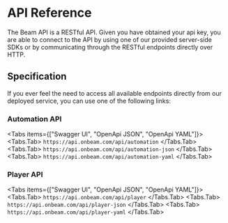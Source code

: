 
# API Reference

The Beam API is a RESTful API. Given you have obtained your api key, you are able to connect to the API by using one of our provided server-side SDKs or by communicating through the RESTful endpoints directly over HTTP.

## Specification

If you ever feel the need to access all available endpoints directly from our deployed service, you can use one of the following links:

### Automation API

<Tabs items={["Swagger UI", "OpenApi JSON", "OpenApi YAML"]}>
    <Tabs.Tab>
        ```
        https://api.onbeam.com/api/automation
        ```
    </Tabs.Tab>
    <Tabs.Tab>
        ```
        https://api.onbeam.com/api/automation-json
        ```
    </Tabs.Tab>
    <Tabs.Tab>
        ```
        https://api.onbeam.com/api/automation-yaml
        ```
    </Tabs.Tab>
</Tabs>


### Player API

<Tabs items={["Swagger UI", "OpenApi JSON", "OpenApi YAML"]}>
    <Tabs.Tab>
        ```
        https://api.onbeam.com/api/player
        ```
    </Tabs.Tab>
    <Tabs.Tab>
        ```
        https://api.onbeam.com/api/player-json
        ```
    </Tabs.Tab>
    <Tabs.Tab>
        ```
        https://api.onbeam.com/api/player-yaml
        ```
    </Tabs.Tab>
</Tabs>

